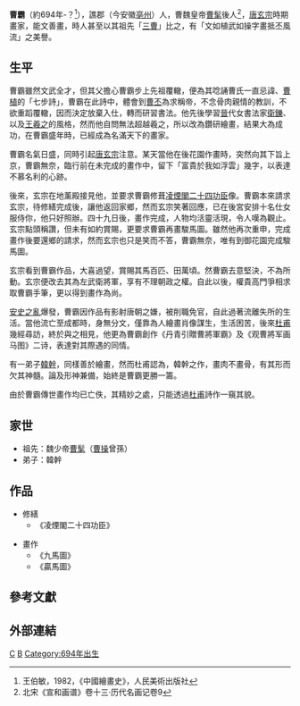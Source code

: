 '''曹霸'''（約694年-？<ref name=王>王伯敏，1982，《中國繪畫史》，人民美術出版社</ref>{{rp|169}}），譙郡（今安徽[[亳州|亳州]]）人，曹魏皇帝[[曹髦|曹髦]]後人<ref>北宋《宣和画谱》卷十三·历代名画记卷9</ref>，[[唐玄宗|唐玄宗]]時期畫家，能文善畫，時人甚至以其祖先「[[三曹|三曹]]」比之，有「文如植武如操字畫抵丕風流」之美譽。
==生平==
曹霸雖然文武全才，但其父擔心曹霸步上先祖覆轍，便為其唸誦曹氏一直忌諱、[[曹植|曹植]]的「七步詩」，曹霸在此詩中，體會到[[曹丕|曹丕]]為求稱帝，不念骨肉親情的教訓，不欲重蹈覆轍，因而決定放棄入仕，轉而研習書法。他先後學習[[晉|晉]]代女書法家[[衛鑠|衛鑠]]、以及[[王羲之|王羲之]]的風格，然而他自問無法超越羲之，所以改為鑽研繪畫，結果大為成功，在曹霸盛年時，已經成為名滿天下的畫家。

曹霸名氣日盛，同時引起[[唐玄宗|唐玄宗]]注意。某天當他在後花園作畫時，突然向其下旨上京，曹霸無奈，臨行前在未完成的畫作中，留下「富貴於我如浮雲」幾字，以表達不慕名利的心跡。

後來，玄宗在地薰殿接見他，並要求曹霸修葺[[凌煙閣二十四功臣|凌煙閣二十四功臣]]像。曹霸本來請求玄宗，待修繕完成後，讓他返回家鄉，然而玄宗笑著回應，已在後宮安排十名仕女服侍你，他只好照辦。四十九日後，畫作完成，人物均活靈活現，令人嘆為觀止。玄宗點頭稱讚，但未有如約賞賜，更要求曹霸再畫駿馬圖。雖然他再次重申，完成畫作後要還鄉的請求，然而玄宗也只是笑而不答，曹霸無奈，唯有到御花園完成駿馬圖。

玄宗看到曹霸作品，大喜過望，賞賜其馬百匹、田萬頃。然曹霸去意堅決，不為所動。玄宗便改去其為左武衛將軍，享有不理朝政之權。自此以後，權貴高門爭相求取曹霸手筆，更以得到畫作為尚。

[[安史之亂|安史之亂]]爆發，曹霸因作品有影射唐朝之嫌，被削職免官，自此過著流離失所的生活。當他流亡至成都時，身無分文，僅靠為人繪畫肖像謀生，生活困苦，後來[[杜甫|杜甫]]幾經尋訪，終於與之相見，他更為曹霸創作《丹青引贈曹將軍霸》及《观曹將军画马图》二诗，表達對其際遇的同情。

有一弟子[[韓幹|韓幹]]，同樣善於繪畫，然而杜甫認為，韓幹之作，畫肉不畫骨，有其形而欠其神髓。論及形神兼備，始終是曹霸更勝一籌。

由於曹霸傳世畫作均已亡佚，其精妙之處，只能透過[[杜甫|杜甫]]詩作一窺其貌。

==家世==
*祖先：魏少帝[[曹髦|曹髦]]（[[曹操|曹操]]曾孫）
*弟子：韓幹

==作品==
*修繕
**《凌煙閣二十四功臣》

*畫作
**《九馬圖》
**《贏馬圖》

== 參考文獻 ==
{{reflist}}
==外部連結==
{{wikisource|丹青引贈曹將軍霸}}
{{wikisource|韋諷錄事宅觀曹將軍畫馬圖}}
[[Category:唐朝畫家|C]]
[[Category:曹姓|B]]
[[Category:694年出生|Category:694年出生]]